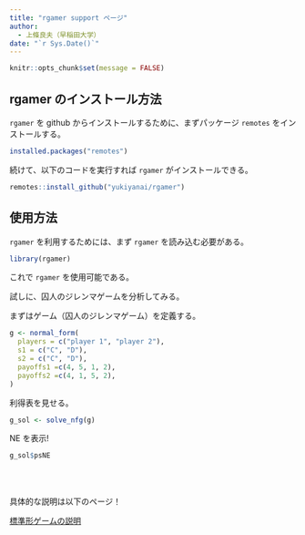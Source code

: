```yaml
---
title: "rgamer support ページ"
author:
  - 上條良夫（早稲田大学）
date: "`r Sys.Date()`"
---
```


```r
knitr::opts_chunk$set(message = FALSE)
```


## rgamer のインストール方法

`rgamer` を github からインストールするために、まずパッケージ `remotes` をインストールする。

```r
installed.packages("remotes")
```

続けて、以下のコードを実行すれば `rgamer` がインストールできる。

```r
remotes::install_github("yukiyanai/rgamer")
```


## 使用方法

`rgamer` を利用するためには、まず `rgamer` を読み込む必要がある。

```r
library(rgamer)
```

これで `rgamer` を使用可能である。

試しに、囚人のジレンマゲームを分析してみる。

まずはゲーム（囚人のジレンマゲーム）を定義する。

```r
g <- normal_form(
  players = c("player 1", "player 2"), 
  s1 = c("C", "D"), 
  s2 = c("C", "D"),   
  payoffs1 =c(4, 5, 1, 2),
  payoffs2 =c(4, 1, 5, 2),
)
```


利得表を見せる。

```r
g_sol <- solve_nfg(g)
```

NE を表示!

```r
g_sol$psNE
```

<br>
<br>

具体的な説明は以下のページ！

[標準形ゲームの説明](normal-form)

<br>
<br>
<br>
